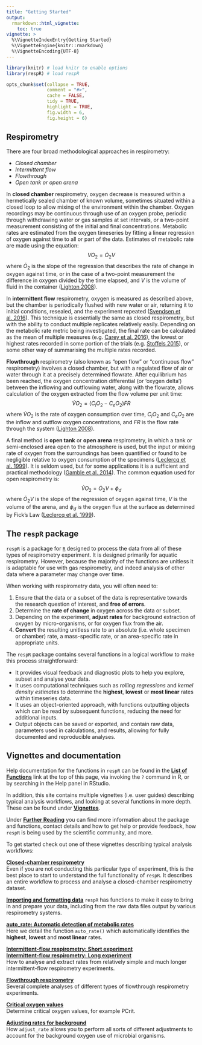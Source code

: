 ```yaml
---
title: "Getting Started"
output: 
  rmarkdown::html_vignette:
    toc: true
vignette: >
  %\VignetteIndexEntry{Getting Started}
  %\VignetteEngine{knitr::rmarkdown}
  %\VignetteEncoding{UTF-8}
---
```


```r
library(knitr) # load knitr to enable options
library(respR) # load respR

opts_chunk$set(collapse = TRUE, 
               comment = "#>", 
               cache = FALSE, 
               tidy = TRUE, 
               highlight = TRUE, 
               fig.width = 6, 
               fig.height = 6)
```

## Respirometry

There are four broad methodological approaches in respirometry: 

- *Closed chamber* 
- *Intermittent flow* 
- *Flowthrough* 
- *Open tank or open arena*

In **closed chamber** respirometry, oxygen decrease is measured within a hermetically sealed chamber of known volume, sometimes situated within a closed loop to allow mixing of the environment within the chamber. Oxygen recordings may be continuous through use of an oxygen probe, periodic through withdrawing water or gas samples at set intervals, or a two-point measurement consisting of the initial and final concentrations. Metabolic rates are estimated from the oxygen timeseries by fitting a linear regression of oxygen against time to all or part of the data. Estimates of metabolic rate are made using the equation: $$VO_2 = \dot O_2V$$ where $\dot O_2$ is the slope of the regression that describes the rate of change in oxygen against time, or in the case of a two-point measurement the difference in oxygen divided by the time elapsed, and $V$ is the volume of fluid in the container ([Lighton 2008]()).

In **intermittent flow** respirometry, oxygen is measured as described above, but the chamber is periodically flushed with new water or air, returning it to initial conditions, resealed, and the experiment repeated ([Svendsen et al. 2016]()). This technique is essentially the same as closed respirometry, but with the ability to conduct multiple replicates relatively easily. Depending on the metabolic rate metric being investigated, the final rate can be calculated as the mean of multiple measures (e.g. [Carey et al. 2016]()), the lowest or highest rates recorded in some portion of the trials (e.g. [Stoffels 2015]()), or some other way of summarising the multiple rates recorded.

**Flowthrough** respirometry (also known as "open flow" or "continuous flow" respirometry) involves a closed chamber, but with a regulated flow of air or water through it at a precisely determined flowrate. After equilibrium has been reached, the oxygen concentration differential (or 'oxygen delta') between the inflowing and outflowing water, along with the flowrate, allows calculation of the oxygen extracted from the flow volume per unit time: $$\dot{V}O_2 = (C_iO_2 - C_eO_2)FR$$ where $\dot{V}O_2$ is the rate of oxygen consumption over time, $C_iO_2$ and $C_eO_2$ are the inflow and outflow oxygen concentrations, and $FR$ is the flow rate through the system ([Lighton 2008]()).

A final method is **open tank** or **open arena** respirometry, in which a tank or semi-enclosed area open to the atmosphere is used, but the input or mixing rate of oxygen from the surroundings has been quantified or found to be negligible relative to oxygen consumption of the specimens ([Leclercq et al. 1999]()). It is seldom used, but for some applications it is a sufficient and practical methodology ([Gamble et al. 2014]()). The common equation used for open respirometry is: $$\dot{V}O_2 = \dot O_2V + \phi_d$$ where $\dot O_2V$ is the slope of the regression of oxygen against time, $V$ is the volume of the arena, and $\phi_d$ is the oxygen flux at the surface as determined by Fick's Law ([Leclercq et al. 1999]()).


## The `respR` package

`respR` is a package for [`R`](https://www.r-project.org) designed to process the data from all of these types of respirometry experiment. It is designed primarily for aquatic respirometry. However, because the majority of the functions are unitless it is adaptable for use with gas respirometry, and indeed analysis of other data where a parameter may change over time. 

When working with respirometry data, you will often need to:

1. Ensure that the data or a subset of the data is representative towards the research question of interest, and **free of errors**.
2. Determine the **rate of change** in oxygen across the data or subset.
3. Depending on the experiment, **adjust rates** for background extraction of oxygen by micro-organisms, or for oxygen flux from the air.
4. **Convert** the resulting unitless rate to an absolute (i.e. whole specimen or chamber) rate, a mass-specific rate, or an area-specific rate in appropriate units.

The `respR` package contains several functions in a logical workflow to make this process straightforward:

- It provides visual feedback and diagnostic plots to help you explore, subset and analyse your data.
- It uses computational techniques such as *rolling regressions* and *kernel density estimates* to determine the **highest**, **lowest** or **most linear** rates within timeseries data.
- It uses an object-oriented approach, with functions outputting objects which can be read by subsequent functions, reducing the need for additional inputs.
- Output objects can be saved or exported, and contain raw data, parameters used in calculations, and results, allowing for fully documented and reproducible analyses.

## Vignettes and documentation 

Help documentation for the functions in `respR` can be found in the [**List of Functions**](https://januarharianto.github.io/respR/reference/index.html) link at the top of this page, via invoking the `?` command in R, or by searching in the Help panel in RStudio. 

In addition, this site contains multiple vignettes (i.e. user guides) describing typical analysis workflows, and looking at several functions in more depth. These can be found under [**Vignettes**]().

Under [**Further Reading**]() you can find more information about the package and functions, contact details and how to get help or provide feedback, how `respR` is being used by the scientific community, and more.

To get started check out one of these vignettes describing typical analysis workflows:

**[Closed-chamber respirometry](https://januarharianto.github.io/respR/articles/closed.html)**  
Even if you are not conducting this particular type of experiment, this is the best place to start to understand the full functionality of `respR`. It describes an entire workflow to process and analyse a closed-chamber respirometry dataset.

**[Importing and formatting data](https://januarharianto.github.io/respR/articles/importing.html)**
`respR` has functions to make it easy to bring in and prepare your data, including from the raw data files output by various respirometry systems.

**[auto_rate: Automatic detection of metabolic rates](https://januarharianto.github.io/respR/articles/auto_rate.html)**  
Here we detail the function `auto_rate()` which automatically identifies the **highest**, **lowest** and **most linear** rates.

**[Intermittent-flow respirometry: Short experiment](https://januarharianto.github.io/respR/articles/intermittent.html)**  
    **[Intermittent-flow respirometry: Long experiment](https://januarharianto.github.io/respR/articles/intermittent2.html)**  
How to analyse and extract rates from relatively simple and much longer intermittent-flow respirometry experiments.

**[Flowthrough respirometry](https://januarharianto.github.io/respR/articles/flowthrough.html)**  
Several complete analyses of different types of flowthrough respirometry experiments.

**[Critical oxygen values](https://januarharianto.github.io/respR/articles/pcrit.html)**  
Determine critical oxygen values, for example PCrit.

**[Adjusting rates for background](https://januarharianto.github.io/respR/articles/pcrit.html)**  
How `adjust_rate` allows you to perform all sorts of different adjustments to account for the background oxygen use of microbial organisms. 

